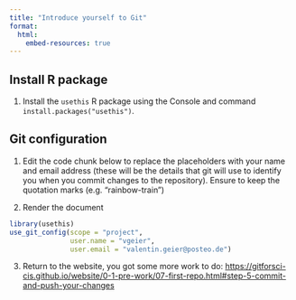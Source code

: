 ```yaml
---
title: "Introduce yourself to Git"
format:
  html:
    embed-resources: true
---
```


## Install R package

1.  Install the `usethis` R package using the Console and command `install.packages("usethis")`.

## Git configuration

1.  Edit the code chunk below to replace the placeholders with your name and email address (these will be the details that git will use to identify you when you commit changes to the repository). Ensure to keep the quotation marks (e.g. "rainbow-train")

2.  Render the document

```r
library(usethis)
use_git_config(scope = "project",
               user.name = "vgeier", 
               user.email = "valentin.geier@posteo.de")
```

3. Return to the website, you got some more work to do: <https://gitforsci-cis.github.io/website/0-1-pre-work/07-first-repo.html#step-5-commit-and-push-your-changes>